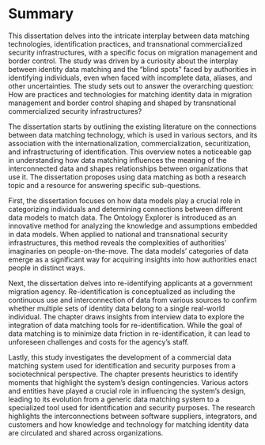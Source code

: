 # Summary {-}

\addcontentsline{toc}{part}{Summary}
\chaptermark{Summary}

\thispagestyle{plain}

This dissertation delves into the intricate interplay between data matching technologies, identification practices, and transnational commercialized security infrastructures, with a specific focus on migration management and border control. The study was driven by a curiosity about the interplay between identity data matching and the “blind spots” faced by authorities in identifying individuals, even when faced with incomplete data, aliases, and other uncertainties. The study sets out to answer the overarching question: How are practices and technologies for matching identity data in migration management and border control shaping and shaped by transnational commercialized security infrastructures?

The dissertation starts by outlining the existing literature on the connections between data matching technology, which is used in various sectors, and its association with the internationalization, commercialization, securitization, and infrastructuring of identification. This overview notes a noticeable gap in understanding how data matching influences the meaning of the interconnected data and shapes relationships between organizations that use it. The dissertation proposes using data matching as both a research topic and a resource for answering specific sub-questions.

First, the dissertation focuses on how data models play a crucial role in categorizing individuals and determining connections between different data models to match data. The Ontology Explorer is introduced as an innovative method for analyzing the knowledge and assumptions embedded in data models. When applied to national and transnational security infrastructures, this method reveals the complexities of authorities’ imaginaries on people-on-the-move. The data models’ categories of data emerge as a significant way for acquiring insights into how authorities enact people in distinct ways. 

Next, the dissertation delves into re-identifying applicants at a government migration agency. Re-identification is conceptualized as including the continuous use and interconnection of data from various sources to confirm whether multiple sets of identity data belong to a single real-world individual. The chapter draws insights from interview data to explore the integration of data matching tools for re-identification. While the goal of data matching is to minimize data friction in re-identification, it can lead to unforeseen challenges and costs for the agency's staff.

\thispagestyle{plain}

Lastly, this study investigates the development of a commercial data matching system used for identification and security purposes from a sociotechnical perspective. The chapter presents heuristics to identify moments that highlight the system’s design contingencies. Various actors and entities have played a crucial role in influencing the system’s design, leading to its evolution from a generic data matching system to a specialized tool used for identification and security purposes. The research highlights the interconnections between software suppliers, integrators, and customers and how knowledge and technology for matching identity data are circulated and shared across organizations.
